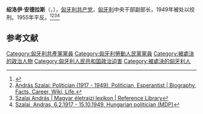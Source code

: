 {{Eastern name order|匈牙利語|匈牙利人名}}

'''绍洛伊·安德拉斯'''（{{lang-hu|'''Szalai András'''}}，{{bd|1917年|2月6日|1949年|10月15日|catIdx=S}}），[[匈牙利共产党|匈牙利共产党]]，[[匈牙利|匈牙利]]中央干部副部长，1949年被处以绞刑。1955年平反。<ref>{{Cite web |url=http://www.rev.hu/sulinet45/szerviz/kislex/biograf/szalaiandras.htm |title=Szalai András, eredetileg Ländler Ervin - 1956-os Intézet |access-date=2020-09-19 |archive-date=2008-06-24 |archive-url=https://web.archive.org/web/20080624233432/http://www.rev.hu/sulinet45/szerviz/kislex/biograf/szalaiandras.htm |dead-url=no }}</ref><ref>[https://peoplepill.com/people/andras-szalai-1/ András Szalai: Politician (1917 - 1949), Politician, Esperantist | Biography, Facts, Career, Wiki, Life.]</ref><ref>[https://www.arcanum.hu/en/online-kiadvanyok/Lexikonok-magyar-eletrajzi-lexikon-7428D/sz-77C95/szalai-andras-77D4B/ Szalai András | Magyar életrajzi lexikon | Reference Library]</ref><ref>[https://www.alamy.com/szalai-andras-621917-15101949-hungarian-politician-mdp-half-length-during-his-testimony-at-the-trial-against-him-and-laszlo-rajk-for-alleged-titoism-and-espionage-budapest-16-2491949-image279456634.html Szalai, Andras, 6.2.1917 - 15.10.1949, Hungarian politician (MDP)]</ref>

== 参考文献 ==
{{Reflist}}

[[Category:匈牙利共產黨黨員|Category:匈牙利共產黨黨員]]
[[Category:匈牙利勞動人民黨黨員|Category:匈牙利勞動人民黨黨員]]
[[Category:被處決的政治人物|Category:被處決的政治人物]]
[[Category:匈牙利人民共和国政治迫害|Category:匈牙利人民共和国政治迫害]]
[[Category:被處決的匈牙利人|Category:被處決的匈牙利人]]